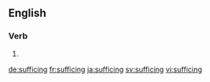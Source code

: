 ==English==

===Verb===
{{head|en}}

# {{present participle of|suffice|lang=en}}

[[de:sufficing]]
[[fr:sufficing]]
[[ja:sufficing]]
[[sv:sufficing]]
[[vi:sufficing]]